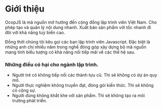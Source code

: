 # Giới thiệu

OcopJS là mã nguồn mở hướng đến cộng đồng lập trình viên Việt Nam. Cho phép tạo
và quản lý nội dung nhanh. Xuất bản sản phẩm với tốc nhanh đi đôi với khả năng
tuỳ biến cao.

Đồng thời chúng tôi kêu gọi các bạn lập trình viên Javascript. Đặc biệt là những
anh chị nhiều năm trong nghề đóng góp xây dựng bộ mã nguồn mang tính biểu tượng
có khả năng nối tiếp mãi về các thế hệ sau.

### Những điều có hại cho ngành lập trình.

- Người trẻ có không tiếp nối các thành tựu cũ. Thì sẽ không có dự án quy mô.
- Người thực nghiệm không truyền đạt, đóng gói kiến thức. Thì sẽ không có cộng
  sự.
- Người dùng không khắt khe với sản phẩm. Thì sẽ không tạo ra môi trường phát
  triển.
